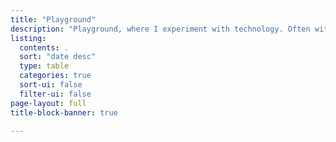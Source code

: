 ```yaml
---
title: "Playground"
description: "Playground, where I experiment with technology. Often with quarto itself."
listing:
  contents: .
  sort: "date desc"
  type: table
  categories: true
  sort-ui: false
  filter-ui: false
page-layout: full
title-block-banner: true

---
```




